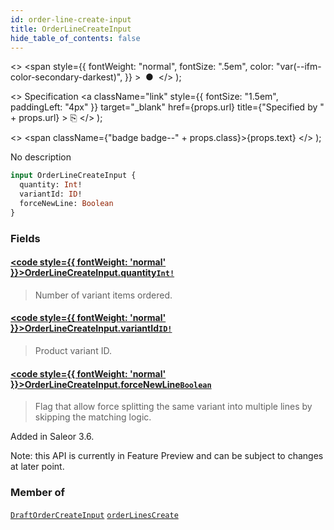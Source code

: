```yaml
---
id: order-line-create-input
title: OrderLineCreateInput
hide_table_of_contents: false
---
```


  <>
    <span
      style={{
        fontWeight: "normal",
        fontSize: ".5em",
        color: "var(--ifm-color-secondary-darkest)",
      }}
    >
      &nbsp;●&nbsp;
    </span>
  </>
);

  <>
    Specification
    <a
      className="link"
      style={{ fontSize: "1.5em", paddingLeft: "4px" }}
      target="\_blank"
      href={props.url}
      title={"Specified by " + props.url}
    >
      ⎘
    </a>
  </>
);

  <>
    <span className={"badge badge--" + props.class}>{props.text}</span>
  </>
);

No description

```graphql
input OrderLineCreateInput {
  quantity: Int!
  variantId: ID!
  forceNewLine: Boolean
}
```

### Fields

#### [<code style={{ fontWeight: 'normal' }}>OrderLineCreateInput.<b>quantity</b></code>](#)<Bullet />[`Int!`](../../../storefront/miscellaneous/scalars/int) <Badge class="secondary" text="non-null"/> <Badge class="secondary" text="scalar"/>

> Number of variant items ordered.

#### [<code style={{ fontWeight: 'normal' }}>OrderLineCreateInput.<b>variantId</b></code>](#)<Bullet />[`ID!`](../../../storefront/miscellaneous/scalars/id) <Badge class="secondary" text="non-null"/> <Badge class="secondary" text="scalar"/>

> Product variant ID.

#### [<code style={{ fontWeight: 'normal' }}>OrderLineCreateInput.<b>forceNewLine</b></code>](#)<Bullet />[`Boolean`](../../../storefront/miscellaneous/scalars/boolean) <Badge class="secondary" text="scalar"/>

> Flag that allow force splitting the same variant into multiple lines by skipping the matching logic.

Added in Saleor 3.6.

Note: this API is currently in Feature Preview and can be subject to changes at later point.

>

### Member of

[`DraftOrderCreateInput`](../../../storefront/orders/inputs/draft-order-create-input) <Badge class="secondary" text="input"/><Bullet />[`orderLinesCreate`](../../../storefront/orders/mutations/order-lines-create) <Badge class="secondary" text="mutation"/>
